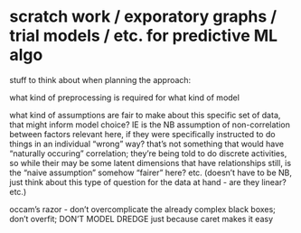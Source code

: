 scratch work / exporatory graphs / trial models / etc. for predictive ML algo
====================================

stuff to think about when planning the approach:

what kind of preprocessing is required for what kind of model

what kind of assumptions are fair to make about this specific set of data, that might inform model choice?  IE is the NB assumption of non-correlation between factors relevant here, if they were specifically instructed to do things in an individual "wrong" way?  that's not something that would have "naturally occuring" correlation; they're being told to do discrete activities, so while their may be some latent dimensions that have relationships still, is the "naive assumption" somehow "fairer" here? etc. (doesn't have to be NB, just think about this type of question for the data at hand - are they linear? etc.)

occam's razor - don't overcomplicate the already complex black boxes; don't overfit; DON'T MODEL DREDGE just because caret makes it easy

